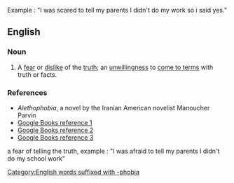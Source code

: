 Example : "I was scared to tell my parents I didn't do my work so i said yes."

==English==
{{rfc|en|citations need proper formatting; one is a mention}}

===Noun===
{{en-noun|-}}

# A [[fear]] or [[dislike]] of the [[truth]]; an [[unwillingness]] to [[come to terms]] with truth or facts.

===References===
* ''Alethophobia'', a novel by the Iranian American novelist Manoucher Parvin
* [http://books.google.com/books?id=hUwaAAAAIAAJ&q=alethophobia&dq=alethophobia&pgis=1 Google Books reference 1]
* [http://books.google.com/books?id=teUEAAAAQAAJ&pg=PA10&dq=alethophobia Google Books reference 2]
* [http://books.google.com/books?id=vLIVAAAAYAAJ&pg=PA202&dq=alethophobia Google Books reference 3]

[[Category:English words suffixed with -phobia]] a fear of telling the truth, example : "I was afraid to tell my parents I didn't do my school work"